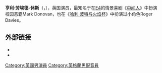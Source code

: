 {{request translation|en}}
{{blpunsourced|time=2020-01-02}}
{{艺人
|type=男演员
| 姓名 = 亨利·劳埃德-休斯
| 圖像 = 
| 圖像說明 = 
| 英文名 = Henry Lloyd-Hughes
| 出生日期 = {{Birth date and age|1985|08|01|df=y}}
| 出生地 = [[英國|英國]][[倫敦|倫敦]][[西敏|西敏]]
| 死亡日期 = <!-- {{Death date and age|YYYY|MM|DD|YYYY|MM|DD}}（死亡日期寫在前面，出生在後） -->
| 死亡地 = 
| 國籍 = 
| 別名 = 
| 語言       = 
| 母校       = 
| 職業       = [[演员|演员]]
| yearsactive = 1996，2004-现在
| 配偶       = 
| relatives          = [[本·勞埃德·休斯|本·勞埃德·休斯]]（弟弟）
| 獲獎       = 
| 網站       = <!-- {{URL|www.example.com}} -->
}}
'''亨利·劳埃德-休斯'''（{{lang-en|'''Henry Lloyd-Hughes'''}}，{{bd|1985年|8月1日}}），英国演员，最知名于在[[E4|E4]]的情景喜剧《[[中间人|中间人]]》中扮演校园恶霸Mark Donovan，也在《[[哈利·波特与火焰杯_(电影)|哈利·波特与火焰杯]]》中扮演过小角色Roger Davies。

==外部链接==
*{{Official|http://henrylloyd-hughes.com}}
*{{IMDb name|1631222}}

{{uk-bio-stub}}
{{actor-stub}}
{{normdaten}}
{{DEFAULTSORT:Lloyd-Hughes}}
[[Category:英國男演員|Category:英國男演員]]
[[Category:英格蘭男配音員|Category:英格蘭男配音員]]